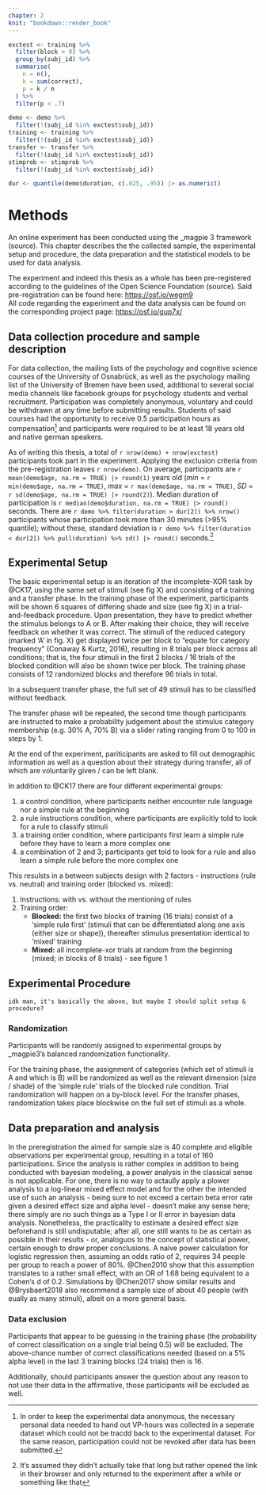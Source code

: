 ```yaml
---
chapter: 2
knit: "bookdown::render_book"
---
```


```r
exctest <- training %>% 
  filter(block > 9) %>% 
  group_by(subj_id) %>% 
  summarise(
    n = n(),
    k = sum(correct),
    p = k / n
  ) %>% 
  filter(p < .7)

demo <- demo %>% 
  filter(!(subj_id %in% exctest$subj_id))
training <- training %>% 
  filter(!(subj_id %in% exctest$subj_id))
transfer <- transfer %>% 
  filter(!(subj_id %in% exctest$subj_id))
stimprob <- stimprob %>% 
  filter(!(subj_id %in% exctest$subj_id))

dur <- quantile(demo$duration, c(.025, .95)) |> as.numeric()
```

# Methods {#ch:methods}

An online experiment has been conducted using the \_magpie 3 framework (source). This chapter describes the the collected sample, the experimental setup and procedure, the data preparation and the statistical models to be used for data analysis.

The experiment and indeed this thesis as a whole has been pre-registered according to the guidelines of the Open Science Foundation (source). Said pre-registration can be found here: [https://osf.io/wegm9](https://osf.io/wegm9)  
All code regarding the experiment and the data analysis can be found on the corresponding project page: [https://osf.io/gup7x/](https://osf.io/gup7x/)

## Data collection procedure and sample description

For data collection, the mailing lists of the psychology and cognitive science courses of the University of Osnabrück, as well as the psychology mailing list of the University of Bremen have been used, additional to several social media channels like facebook groups for psychology students and verbal recruitment. Participation was completely anonymous, voluntary and could be withdrawn at any time before submitting results. Students of said courses had the opportunity to receive 0.5 participation hours as compensation^[In order to keep the experimental data anonymous, the necessary personal data needed to hand out VP-hours was collected in a seperate dataset which could not be tracdd back to the experimental dataset. For the same reason, participation could not be revoked after data has been submitted.] and participants were required to be at least 18 years old and native german speakers. 

As of writing this thesis, a total of `r nrow(demo) + nrow(exctest)` participants took part in the experiment. Applying the exclusion criteria from the pre-registration leaves `r nrow(demo)`. On average, participants are `r mean(demo$age, na.rm = TRUE) |> round(1)` years old (_min_ = `r min(demo$age, na.rm = TRUE)`, _max_ = `r max(demo$age, na.rm = TRUE)`, _SD_ = `r sd(demo$age, na.rm = TRUE) |> round(2)`). Median duration of participation is `r median(demo$duration, na.rm = TRUE) |> round()` seconds. There are `r demo %>% filter(duration > dur[2]) %>% nrow()` participants whose participation took more than 30 minutes (>95% quantile); without these, standard deviation is `r demo %>% filter(duration < dur[2]) %>% pull(duration) %>% sd() |> round()` seconds.^[It's assumed they didn't actually take that long but rather opened the link in their browser and only returned to the experiment after a while or something like that]


## Experimental Setup

The basic experimental setup is an iteration of the incomplete-XOR task by @CK17, using the same set of stimuli (see fig X) and consisting of a training and a transfer phase. In the training phase of the experiment, participants will be shown 6 squares of differing shade and size (see fig X) in a trial-and-feedback procedure. Upon presentation, they have to predict whether the stimulus belongs to A or B. After making their choice, they will receive feedback on whether it was correct. The stimuli of the reduced category (marked ‘A’ in fig. X) get displayed twice per block to "equate for category frequency" (Conaway & Kurtz, 2016), resulting in 8 trials per block across all conditions; that is, the four stimuli in the first 2 blocks / 16 trials of the blocked condition will also be shown twice per block. The training phase consists of 12 randomized blocks and therefore 96 trials in total.

In a subsequent transfer phase, the full set of 49 stimuli has to be classified without feedback.

The transfer phase will be repeated, the second time though participants are instructed to make a probability judgement about the stimulus category membership (e.g. 30% A, 70% B) via a slider rating ranging from 0 to 100 in steps by 1.

At the end of the experiment, pariticipants are asked to fill out demographic information as well as a question about their strategy during transfer, all of which are voluntarily given / can be left blank.

In addition to @CK17 there are four different experimental groups:

1. a control condition, where participants neither encounter rule language nor a simple rule at the beginning
2. a rule instructions condition, where participants are explicitly told to look for a rule to classify stimuli
3. a training order condition, where participants first learn a simple rule before they have to learn a more complex one
4. a combination of 2 and 3; participants get told to look for a rule and also learn a simple rule before the more complex one

This resulsts in a between subjects design with 2 factors - instructions (rule vs. neutral) and training order (blocked vs. mixed):

1. Instructions: with vs. without the mentioning of rules  
2. Training order:
    - **Blocked:** the first two blocks of training (16 trials) consist of a 'simple rule first' (stimuli that can be differentiated along one axis (either size or shape)), thereafter stimulus presentation identical to ‘mixed’ training
    - **Mixed:** all incomplete-xor trials at random from the beginning (mixed; in blocks of 8 trials) - see figure 1


## Experimental Procedure

`idk man, it's basically the above, but maybe I should split setup & procedure?`


### Randomization

Participants will be randomly assigned to experimental groups by _magpie3's balanced randomization functionality.

For the training phase, the assignment of categories (which set of stimuli is A and which is B) will be randomized as well as the relevant dimension (size / shade) of the ‘simple rule’ trials of the blocked rule condition. Trial randomization will happen on a by-block level. For the transfer phases, randomization takes place blockwise on the full set of stimuli as a whole.

## Data preparation and analysis 

In the preregistration the aimed for sample size is 40 complete and eligible observations per experimental group, resulting in a total of 160 participations. Since the analysis is rather complex in addition to being conducted with bayesian modeling, a power analysis in the classical sense is not applicable. For one, there is no way to actaully apply a plower analysis to a log-linear mixed effect model and for the other the intended use of such an analysis - being sure to not exceed a certain beta error rate given a desired effect size and alpha level - doesn't make any sense here; there simply are no such things as a Type I or II error in bayesian data analysis. Nonetheless, the practicality to estimate a desired effect size beforehand is still undisputable; after all, one still wants to be as certain as possible in their results - or, analoguos to the concept of statistical power, certain enough to draw proper conclusions. A naive power calculation for logistic regression then, assuming an odds ratio of 2, requires 34 people per group to reach a power of 80%. @Chen2010 show that this assumption translates to a rather small effect, with an OR of 1.68 being equivalent to a Cohen‘s d of 0.2. Simulations by @Chen2017 show similar results and @Brysbaert2018 also recommend a sample size of about 40 people (with eually as many stimuli), albeit on a more general basis.



### Data exclusion

Participants that appear to be guessing in the training phase (the probability of correct classification on a single trial being 0.5) will be excluded. The above-chance number of correct classifications needed (based on a 5% alpha level) in the last 3 training blocks (24 trials) then is 16.

Additionally, should participants answer the question about any reason to not use their data in the affirmative, those participants will be excluded as well.